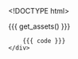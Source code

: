 <!DOCTYPE html>
<html>
  <head>
    <meta http-equiv="Content-Type" content="text/html; charset=utf-8"/>
    <base target="_blank"> <!-- open all links on a new tab -->

    <title>{{{ params$title }}}</title>

    {{{ get_assets() }}}

  </head>

  <body>
    <script type="text/javascript">
(function() {
  var clip, color_legend_counts, color_scale, color_title, data, g_color_legend, g_points, g_toggle_names, opacity, plot, point_names, points, radius, redraw, sidebar, toggle_names, toggle_points, transform;

  data = {{ data }};

  radius = {{ params$radius }};

  color_scale = {{{ get_d3_color_scale() }}};

  opacity = {{ params$opacity }};

  color_title = {{ params$color_title }};

  color_legend_counts = {{ get_color_legend_counts() }};

  plot = new_plot({
    width: {{ params$width }},
    height: {{ params$height }},
    padding: {{ params$padding }},
    xlab: {{ params$xlab }},
    ylab: {{ params$ylab }},
    rotate_label: {
      y: {{ params$rotate_label_y }}
    },
    title: {{ params$title }},
    subtitle: {{ params$subtitle }},
    box: {{ params$box }},
    xlim: {{ params$xlim }},
    ylim: {{ params$ylim }},
    data_ranges: {{{ get_data_ranges() }}},
    categorical_domains: {{{ get_categorical_domains() }}},
    jitter: {{ params$jitter }},
    hide_x_tick_labels: {{ params$hide_x_tick_labels }},
    ordinal_scale_padding: 1,
    linear_scale_padding: 40
  });

  plot.tooltip_text = function(d) {
    return {{{ get_tooltip_content() }}};
  };

  plot.center.append("defs").append("clipPath").attr("id", "clip").append("rect").attr({
    "width": plot.width,
    "height": plot.height
  });

  clip = plot.center.append("g").attr("clip-path", "url(#clip)");

  if (plot.zoom) {
    clip.append("rect").style({
      "cursor": "move"
    }).attr({
      "class": "overlay",
      "width": plot.width,
      "height": plot.height,
      "fill": "none",
      "pointer-events": "all"
    }).call(d3.behavior.zoom().x(plot.scales.x).y(plot.scales.y).scaleExtent([1, Infinity]).on("zoom", function() {
      return redraw();
    }));
    redraw = function() {
      plot.select(".x.axis").call(plot.axes.x);
      plot.select(".y.axis").call(plot.axes.y);
      return g_points.attr("transform", transform);
    };
  }

  transform = function(d) {
    return "translate(" + (plot.scales.x(d.x) + plot.jitters.x()) + ", " + (plot.scales.y(d.y) + plot.jitters.y()) + ")";
  };

  g_points = clip.selectAll(".point").data(data).enter().append("g").attr({
    "class": "point",
    "transform": transform
  });

  points = g_points.append("svg:circle").attr({
    "class": "point_tooltip",
    "r": radius,
    "fill": function(d) {
      return color_scale(d.group);
    },
    "opacity": function(d, i) {
      return opacity;
    },
    "title": function(d) {
      return plot.tooltip_text(d);
    }
  });

  $(".point_tooltip").tooltip({
    html: true,
    container: "body",
    placement: "top"
  });

  point_names = g_points.append("text").text(function(d) {
    return d.point_name;
  }).attr({
    "dy": ".32em",
    "dx": 8,
    "text-anchor": "left",
    "display": "none"
  }).style({
    "fill": function(d) {
      return color_scale(d.group);
    },
    "font-size": "22px"
  });

  if ({{ params$sidebar }}) {
    sidebar = plot.right_margin.append("g").attr("transform", "translate(60,0)");
    g_toggle_names = sidebar.append("g").style("cursor", "pointer").style("font-size", "22px").on("click", function() {
      return toggle_names();
    });
    g_toggle_names.append("circle").attr("r", 7).attr("stroke", "black").attr("stroke-width", 2).attr("fill", "white");
    g_toggle_names.append("text").attr('text-anchor', 'start').attr('dy', '.32em').attr('dx', '12').text("Show names (" + data.length + ")");
    toggle_names = function() {
      var showing_point_names;
      showing_point_names = g_toggle_names.classed("show_names");
      point_names.attr("display", function() {
        if (showing_point_names) {
          return "none";
        } else {
          return "inline";
        }
      });
      return g_toggle_names.attr("class", function() {
        if (showing_point_names) {
          return "";
        } else {
          return "show_names";
        }
      }).select("circle").attr("fill", function() {
        if (showing_point_names) {
          return "white";
        } else {
          return "black";
        }
      });
    };
    if (color_scale.range().length > 1) {
      sidebar.append("text").attr({
        "class": "color_title",
        "x": -radius,
        "y": 45,
        "dy": ".35em"
      }).style({
        "font-size": "16px",
        "font-weight": "bold"
      }).text(color_title);
      g_color_legend = sidebar.selectAll(".key").data(color_scale.domain().reverse()).enter().append("g").attr({
        "transform": function(d, i) {
          return "translate(0, " + (i * (radius * 2 + 15) + 70) + ")";
        },
        "class": "key"
      }).style("cursor", "pointer");
      g_color_legend.append("circle").attr({
        "r": radius,
        "fill": color_scale
      }).on("click", function(d) {
        return toggle_points(d);
      });
      g_color_legend.append("text").attr({
        "x": radius + 10,
        "y": 0,
        "dy": ".35em"
      }).text(function(d) {
        return "" + d + " (" + color_legend_counts[d] + ")";
      }).on("click", function(d) {
        return toggle_points(d);
      });
    }
  }

  toggle_points = function(category) {
    g_points.filter(function(d) {
      return d.group === category;
    }).classed("hide", function() {
      return !d3.select(this).classed("hide");
    });
    return g_points.filter(function(d) {
      return d.group !== category;
    }).classed("hide", false);
  };

}).call(this);


    </script>
    <div class = "code">
        {{{ code }}}
    </div>
  </body>
</html>

